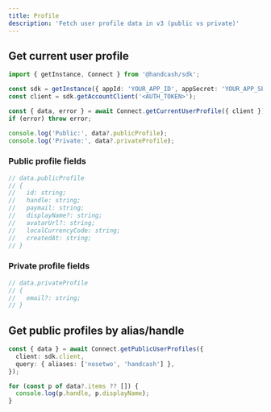 ```yaml
---
title: Profile
description: 'Fetch user profile data in v3 (public vs private)'
---
```


## Get current user profile

```typescript
import { getInstance, Connect } from '@handcash/sdk';

const sdk = getInstance({ appId: 'YOUR_APP_ID', appSecret: 'YOUR_APP_SECRET' });
const client = sdk.getAccountClient('<AUTH_TOKEN>');

const { data, error } = await Connect.getCurrentUserProfile({ client });
if (error) throw error;

console.log('Public:', data?.publicProfile);
console.log('Private:', data?.privateProfile);
```

### Public profile fields

```typescript
// data.publicProfile
// {
//   id: string;
//   handle: string;
//   paymail: string;
//   displayName?: string;
//   avatarUrl?: string;
//   localCurrencyCode: string;
//   createdAt: string;
// }
```

### Private profile fields

```typescript
// data.privateProfile
// {
//   email?: string;
// }
```

## Get public profiles by alias/handle

```typescript
const { data } = await Connect.getPublicUserProfiles({
  client: sdk.client,
  query: { aliases: ['nosetwo', 'handcash'] },
});

for (const p of data?.items ?? []) {
  console.log(p.handle, p.displayName);
}
```


